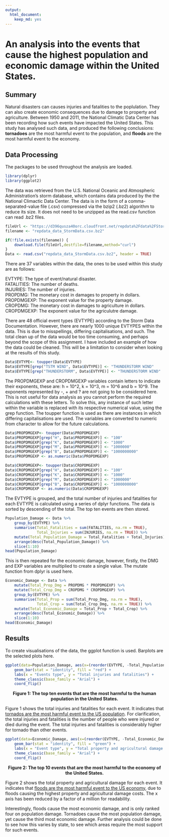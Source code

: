 ```yaml
---
output: 
  html_document: 
    keep_md: yes
---
```

# An analysis into the events that cause the highest population and economic damage within the United States.

## Summary

Natural disasters can causes injuries and fatalities to the poplulation. They can also create economic consequences due to damage to property and agriculture. Between 1950 and 2011, the National Climatic Data Center has been recording how such events have impacted the United States. This study has analysed such data, and produced the following conclusions: <b>tornadoes</b> are the most harmful event to the population, and <b>floods</b> are the most harmful event to the economy. 


## Data Processing

The packages to be used throughout the analysis are loaded. 

```r
library(dplyr)
library(ggplot2)
```

The data was retrieved from the U.S. National Oceanic and Atmospheric Administration's storm database, which contains data produced by the the National Climactic Data Center. The data is in the form of a comma-separated-value file (.csv) compressed via the bzip2 (.bz2) algorithm to reduce its size. It does not need to be unzipped as the read.csv function can read .bz2 files. 

```r
fileUrl <- "https://d396qusza40orc.cloudfront.net/repdata%2Fdata%2FStormData.csv.bz2"
filename <- "repdata_data_StormData.csv.bz2"

if(!file.exists(filename)) {
    download.file(fileUrl,destfile=filename,method="curl")
}
Data <- read.csv("repdata_data_StormData.csv.bz2", header = TRUE)
```

There are 37 variables within the data, the ones to be used within this study are as follows:

<p>EVTYPE: The type of event/natural disaster. <br>
FATALITIES: The number of deaths. <br>
INJURIES: The number of injuries. <br>
PROPDMG: The monetary cost in damages to property in dollars. <br>
PROPDMGEXP: The exponent value for the property damage. <br>
CROPDMG: The monetary cost in damages to agriculture in dollars. <br>
CROPDMGEXP: The exponent value for the agriculutre damage. <p>

There are 48 official event types (EVTYPE) according to the Storm Data Documentation. However, there are nearly 1000 unique EVTYPES within the data. This is due to misspellings, differing capitalisations, and such. The total clean up of the data would be too time consuming, and perhaps beyond the scope of this assignment. I have included an example of how the data could be cleaned. This will be a limitation to consider when looking at the results of this study.

```r
Data$EVTYPE<- toupper(Data$EVTYPE)
Data$EVTYPE[grep("TSTM WIND", Data$EVTYPE)] <- "THUNDERSTORM WIND"
Data$EVTYPE[grep("THUNDERSTORM", Data$EVTYPE)] <- "THUNDERSTORM WIND"
```

The PROPDMGEXP and CROPDMGEXP variables contain letters to indicate their exponents, these are: h = 10^2, k = 10^3, m = 10^6 and b = 10^9. The exponents represented by -, + and ? are not going to be considered here. This is not useful for data analysis as you cannot perform the required calculations with these letters. To solve this, any instance of such letter within the variable is replaced with its respective numerical value, using the grep function. The toupper function is used as there are instances in which differing capitalisations are used. The variables are converted to numeric from character to allow for the future calculations. 

```r
Data$PROPDMGEXP<- toupper(Data$PROPDMGEXP)
Data$PROPDMGEXP[grep("H", Data$PROPDMGEXP)] <- "100"
Data$PROPDMGEXP[grep("K", Data$PROPDMGEXP)] <- "1000"
Data$PROPDMGEXP[grep("M", Data$PROPDMGEXP)] <- "1000000"
Data$PROPDMGEXP[grep("B", Data$PROPDMGEXP)] <- "1000000000"
Data$PROPDMGEXP <- as.numeric(Data$PROPDMGEXP)

Data$CROPDMGEXP<- toupper(Data$CROPDMGEXP)
Data$CROPDMGEXP[grep("H", Data$CROPDMGEXP)] <- "100"
Data$CROPDMGEXP[grep("K", Data$CROPDMGEXP)] <- "1000"
Data$CROPDMGEXP[grep("M", Data$CROPDMGEXP)] <- "1000000"
Data$CROPDMGEXP[grep("B", Data$CROPDMGEXP)] <- "1000000000"
Data$CROPDMGEXP <- as.numeric(Data$CROPDMGEXP)
```

The EVTYPE is grouped, and the total number of injuries and fatalities for each EVTYPE is calculated using a series of dplyr functions. The data is sorted by descending of the total. The top ten events are then stored.   

```r
Population_Damage <- Data %>% 
    group_by(EVTYPE) %>% 
    summarise(Total_Fatalities = sum(FATALITIES, na.rm = TRUE), 
              Total_Injuries = sum(INJURIES, na.rm = TRUE)) %>%
    mutate(Total_Population_Damage = Total_Fatalities + Total_Injuries) %>% 
    arrange(desc(Total_Population_Damage)) %>% 
    slice(1:10)
head(Population_Damage)
```

This is then repeated for the economic damage, however, firstly, the DMG and EXP variables are multiplied to create a single value. The mutate function from dplyr is used here. 

```r
Economic_Damage <- Data %>% 
    mutate(Total_Prop_Dmg = PROPDMG * PROPDMGEXP) %>% 
    mutate(Total_Crop_Dmg = CROPDMG * CROPDMGEXP) %>%
    group_by(EVTYPE) %>% 
    summarise(Total_Prop = sum(Total_Prop_Dmg, na.rm = TRUE), 
              Total_Crop = sum(Total_Crop_Dmg, na.rm = TRUE)) %>%
    mutate(Total_Economic_Damage = Total_Prop + Total_Crop) %>% 
    arrange(desc(Total_Economic_Damage)) %>% 
    slice(1:10)
head(Economic_Damage)
```

## Results 

To create visualisations of the data, the ggplot function is used. Barplots are the selected plots here. 

```r
ggplot(data=Population_Damage, aes(x=(reorder(EVTYPE, -Total_Population_Damage)), y=Total_Population_Damage)) +
    geom_bar(stat = "identity", fill = "red") +
    labs(x = "Events type", y = "Total injuries and fatalities") +
    theme_classic(base_family = "Arial") +
    coord_flip() 
```

<center><b>Figure 1: The top ten events that are the most harmful to the human population in the United States.</b></center>

Figure 1 shows the total injuries and fatalities for each event. It indicates that <u>tornados are the most harmful event to the US population</u>. For clarification, the total injuries and fatalities is the number of people who were injured or died during the event. The total injuries and fatalities is considerably higher for tornado than other events.  

```r
ggplot(data=Economic_Damage, aes(x=(reorder(EVTYPE, -Total_Economic_Damage)), y=Total_Economic_Damage/1000000)) +
    geom_bar(stat = "identity", fill = "green") +
    labs(x = "Event type", y = "Total property and agricultural damage costs (millions of $)") +
    theme_classic(base_family = "Arial") +
    coord_flip() 
```

<center><b>Figure 2: The top 10 events that are the most harmful to the economy of the United States.</center></b> 

Figure 2 shows the total property and agricultural damage for each event. It indicates that <u>floods are the most harmful event to the US economy</u>, due to floods causing the highest property and agricultural damage costs. The x axis has been reduced by a factor of a million for readability. 

Interestingly, floods cause the most economic damage, and is only ranked four on population damage. Tornadoes cause the most population damage, yet cause the third most economic damage. Further analysis could be done to see how this varies by state, to see which areas require the most support for such events.
